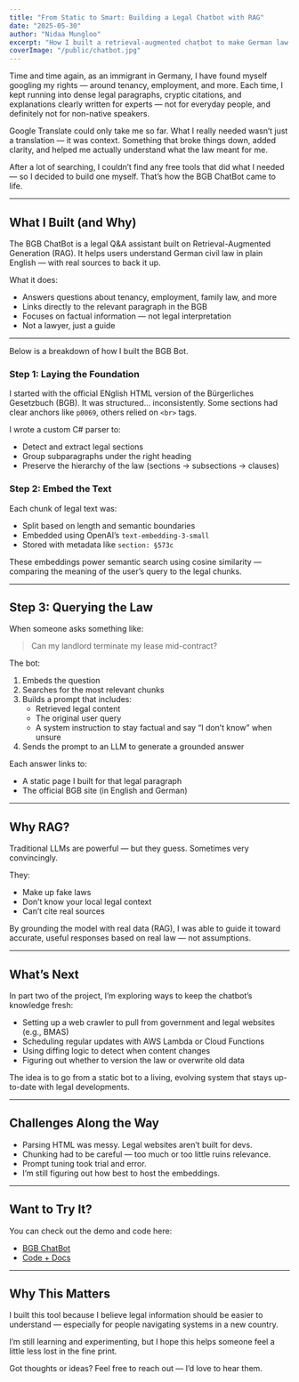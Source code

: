 ```yaml
---
title: "From Static to Smart: Building a Legal Chatbot with RAG"
date: "2025-05-30"
author: "Nidaa Mungloo"
excerpt: "How I built a retrieval-augmented chatbot to make German law a little more accessible."
coverImage: "/public/chatbot.jpg"
---
```

Time and time again, as an immigrant in Germany, I have found myself googling my rights — around tenancy, employment, and more. Each time, I kept running into dense legal paragraphs, cryptic citations, and explanations clearly written for experts — not for everyday people, and definitely not for non-native speakers.

Google Translate could only take me so far. What I really needed wasn’t just a translation — it was context. Something that broke things down, added clarity, and helped me actually understand what the law meant for me.

After a lot of searching, I couldn’t find any free tools that did what I needed — so I decided to build one myself. That’s how the BGB ChatBot came to life.

---
## What I Built (and Why)

The BGB ChatBot is a legal Q&A assistant built on Retrieval-Augmented Generation (RAG). It helps users understand German civil law in plain English — with real sources to back it up.

What it does:
- Answers questions about tenancy, employment, family law, and more
- Links directly to the relevant paragraph in the BGB
- Focuses on factual information — not legal interpretation
- Not a lawyer, just a guide
---

Below is a breakdown of how I built the BGB Bot.

### Step 1: Laying the Foundation

I started with the official ENglish HTML version of the Bürgerliches Gesetzbuch (BGB). It was structured... inconsistently. Some sections had clear anchors like `p0069`, others relied on `<br>` tags.

I wrote a custom C# parser to:

- Detect and extract legal sections
- Group subparagraphs under the right heading
- Preserve the hierarchy of the law (sections → subsections → clauses)

### Step 2: Embed the Text

Each chunk of legal text was:

- Split based on length and semantic boundaries
- Embedded using OpenAI’s `text-embedding-3-small`
- Stored with metadata like `section: §573c`

These embeddings power semantic search using cosine similarity — comparing the meaning of the user’s query to the legal chunks.

---

## Step 3: Querying the Law

When someone asks something like:

> Can my landlord terminate my lease mid-contract?

The bot:

1. Embeds the question
2. Searches for the most relevant chunks
3. Builds a prompt that includes:
   - Retrieved legal content
   - The original user query
   - A system instruction to stay factual and say “I don’t know” when unsure
4. Sends the prompt to an LLM to generate a grounded answer

Each answer links to:

- A static page I built for that legal paragraph
- The official BGB site (in English and German)

---

## Why RAG?

Traditional LLMs are powerful — but they guess. Sometimes very convincingly.

They:

- Make up fake laws
- Don’t know your local legal context
- Can’t cite real sources

By grounding the model with real data (RAG), I was able to guide it toward accurate, useful responses based on real law — not assumptions.

---

## What’s Next

In part two of the project, I’m exploring ways to keep the chatbot’s knowledge fresh:

- Setting up a web crawler to pull from government and legal websites (e.g., BMAS)
- Scheduling regular updates with AWS Lambda or Cloud Functions
- Using diffing logic to detect when content changes
- Figuring out whether to version the law or overwrite old data

The idea is to go from a static bot to a living, evolving system that stays up-to-date with legal developments.

---

## Challenges Along the Way

- Parsing HTML was messy. Legal websites aren’t built for devs.
- Chunking had to be careful — too much or too little ruins relevance.
- Prompt tuning took trial and error.
- I’m still figuring out how best to host the embeddings.

---

## Want to Try It?

You can check out the demo and code here:

- [BGB ChatBot](https://huggingface.co/spaces/nfm1708/BGBChatBot)  
- [Code + Docs](https://github.com/nida28)

---

## Why This Matters

I built this tool because I believe legal information should be easier to understand — especially for people navigating systems in a new country.

I’m still learning and experimenting, but I hope this helps someone feel a little less lost in the fine print.

Got thoughts or ideas? Feel free to reach out — I’d love to hear them.
